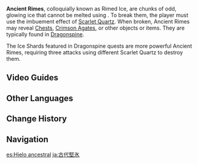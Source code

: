 {{Terminology Infobox
|image        = <gallery>
Tutorial Adventure Ancient Rime 1.png|Type 1
Tutorial Adventure Ancient Rime 2.png|Type 2
Tutorial Adventure Ancient Rime 3.png|Scarlet Quartz
</gallery>
|type         = Exploration
|area         = Dragonspine
}}
'''Ancient Rimes''', colloquially known as Rimed Ice, are chunks of odd, glowing ice that cannot be melted using {{Pyro}}. To break them, the player must use the imbuement effect of [[Scarlet Quartz]]. When broken, Ancient Rimes may reveal [[Chests]], [[Crimson Agate]]s, or other objects or items. They are typically found in [[Dragonspine]].

The Ice Shards featured in Dragonspine quests are more powerful Ancient Rimes, requiring three attacks using different Scarlet Quartz to destroy them.

==Video Guides==
{{EVT
|video1   = https://youtu.be/9ti69xr4VA4
|caption1 = How to Unlock the Statue of the Seven
}}

==Other Languages==
{{Other Languages
|en      = Ancient Rime
|zhs     = 远古坚冰
|zhs_rm  = Yuǎngǔ Jiān Bīng
|zht     = 遠古堅冰
|zht_rm  = Yuǎngǔ Jiān Bīng
|zh_tl   = Ancient Hard Ice
|ja      = 古代堅氷
|ja_rm   = Kodai Kenpyou
|ja_tl   = Ancient Hard Ice
|ko      = 고대의 빙하
|ko_rm   = Godae-ui Bingha
|ko_tl   = Ancient Glacier
|es      = Hielo ancestral
|es_tl   = Ancestral Ice
|fr      = Glace antique
|fr_tl   = Ancient Ice
|ru      = Доисторический лёд
|ru_tl   = Prehistoric Ice
|th      = แท่งน้ำแข็งโบราณ
|th_rm   = 
|th_tl   = 
|vi      = Khối Băng Viễn Cổ
|vi_tl   = 
|de      = Uraltes festes Eis
|de_tl   = Ancient Solid Ice
|id      = Es Kuno
|id_tl   = Ancient Ice
|pt      = Gelo Ancestral
|pt_tl   = 
|tr      = 
|tr_tl   = 
|it      = 
|it_tl   = 
}}

==Change History==
{{Change History|1.2}}

==Navigation==
{{Exploration Navbox|Mondstadt}}

[[es:Hielo ancestral]]
[[ja:古代堅氷]]